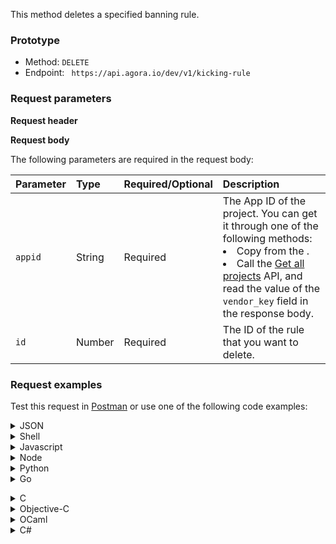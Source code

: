 
This method deletes a specified banning rule.

### Prototype

- Method: `DELETE`
- Endpoint: ` https://api.agora.io/dev/v1/kicking-rule`

### Request parameters

**Request header**

<Authorization/>

**Request body**

The following parameters are required in the request body:

| Parameter | Type   | Required/Optional | Description                                                  |
| :------ | :-----  |:----- | :---------------------- |
| `appid` | String | Required | The App ID of the project. You can get it through one of the following methods:<li>Copy from the <Link to="{{Global.AGORA_CONSOLE_URL}}"><Vg k="CONSOLE" /></Link>.</li><li> Call the [Get all projects](/interactive-live-streaming/reference/agora-console-rest-api#get-all-projects) API, and read the value of the `vendor_key` field in the response body.</li>|
| `id` | Number | Required | The ID of the rule that you want to delete. |

### Request examples
Test this request in [Postman](https://documenter.getpostman.com/view/6319646/SVSLr9AM#af1b1648-86b5-4d15-9fba-fcc1394e30e5) or use one of the following code examples:

<details>
<summary>JSON</summary>
<CodeBlock language="json" showLineNumbers>
  {`{
  "appid": "4855xxxxxxxxxxxxxxxxxxxxxxxxeae2",
  "id": 1953
}`}
</CodeBlock>
</details>

<details>
<summary>Shell</summary>

  - <details>
    <summary>curl</summary>
      <CodeBlock language="shell" showLineNumbers>
        {`curl --request DELETE \\
        --url http://api.sd-rtn.com/dev/v1/kicking-rule \\
        --header 'Accept: application/json' \\
        --header 'Authorization: '`}
      </CodeBlock>
    </details>

  - <details>
    <summary>HTTPie</summary>

    <CodeBlock language="http" showLineNumbers>
      {`http DELETE http://api.sd-rtn.com/dev/v1/kicking-rule \\
      Accept:application/json \\
      Authorization:''`}
    </CodeBlock>
    </details>

  - <details>
    <summary>wget</summary>

    <CodeBlock language="shell" showLineNumbers>
        {`wget --quiet \\
      --method DELETE \\
      --header 'Authorization: '\\
      --header 'Accept: application/json' \\
      --output-document \\
      - http://api.sd-rtn.com/dev/v1/kicking-rule`}
    </CodeBlock>
    </details>
</details>


<details>
<summary>Javascript</summary>

  - <details>
    <summary>Fetch</summary>

    <CodeBlock language="js" showLineNumbers>
      {`const url = 'http://api.sd-rtn.com/dev/v1/kicking-rule';
    const options = {method: 'DELETE', headers: {Authorization: '', Accept: 'application/json'}};

    try {
      const response = await fetch(url, options);
      const data = await response.json();
      console.log(data);
    } catch (error) {
      console.error(error);
    }`}
    </CodeBlock>
    </details>

  - <details>
    <summary>XMLHTTPRequest</summary>

    <CodeBlock language="js" showLineNumbers>
      {`const data = null;

    const xhr = new XMLHttpRequest();
    xhr.withCredentials = true;

    xhr.addEventListener('readystatechange', function () {
      if (this.readyState === this.DONE) {
        console.log(this.responseText);
      }
    });

    xhr.open('DELETE', 'http://api.sd-rtn.com/dev/v1/kicking-rule');
    xhr.setRequestHeader('Authorization', '');
    xhr.setRequestHeader('Accept', 'application/json');

    xhr.send(data);`}
    </CodeBlock>
    </details>

  - <details>
    <summary>jQuery</summary>

    <CodeBlock language="js" showLineNumbers>
      {`const settings = {
      async: true,
      crossDomain: true,
      url: 'http://api.sd-rtn.com/dev/v1/kicking-rule',
      method: 'DELETE',
      headers: {
        Authorization: '',
        Accept: 'application/json'
      }
    };

    $.ajax(settings).done(function (response) {
      console.log(response);
    });`}
    </CodeBlock>
    </details>

  - <details>
    <summary>Axios</summary>

    <CodeBlock language="js" showLineNumbers>
      {`import axios from 'axios';

    const options = {
      method: 'DELETE',
      url: 'http://api.sd-rtn.com/dev/v1/kicking-rule',
      headers: {Authorization: '', Accept: 'application/json'}
    };

    try {
      const { data } = await axios.request(options);
      console.log(data);
    } catch (error) {
      console.error(error);
    }`}
    </CodeBlock>
    </details>
</details>

<details>
<summary>Node</summary>

  - <details>
    <summary>Native</summary>

    <CodeBlock language="js" showLineNumbers>
      {`const http = require('http');

    const options = {
      method: 'DELETE',
      hostname: 'api.sd-rtn.com',
      port: null,
      path: '/dev/v1/kicking-rule',
      headers: {
        Authorization: '',
        Accept: 'application/json'
      }
    };

    const req = http.request(options, function (res) {
      const chunks = [];

      res.on('data', function (chunk) {
        chunks.push(chunk);
      });

      res.on('end', function () {
        const body = Buffer.concat(chunks);
        console.log(body.toString());
      });
    });

    req.end();`}
    </CodeBlock>
    </details>

  - <details>
    <summary>Request</summary>

    <CodeBlock language="js" showLineNumbers>
      {`const request = require('request');

    const options = {
      method: 'DELETE',
      url: 'http://api.sd-rtn.com/dev/v1/kicking-rule',
      headers: {Authorization: '', Accept: 'application/json'}
    };

    request(options, function (error, response, body) {
      if (error) throw new Error(error);

      console.log(body);
    });`}
    </CodeBlock>
    </details>

  - <details>
    <summary>Unirest</summary>

    <CodeBlock language="js" showLineNumbers>
      {`const unirest = require('unirest');

    const req = unirest('DELETE', 'http://api.sd-rtn.com/dev/v1/kicking-rule');

    req.headers({
      Authorization: '',
      Accept: 'application/json'
    });

    req.end(function (res) {
      if (res.error) throw new Error(res.error);

      console.log(res.body);
    });`}
    </CodeBlock>
    </details>

  - <details>
    <summary>Fetch</summary>
    <CodeBlock language="js" showLineNumbers>
      {`const fetch = require('node-fetch');

    const url = 'http://api.sd-rtn.com/dev/v1/kicking-rule';
    const options = {method: 'DELETE', headers: {Authorization: '', Accept: 'application/json'}};

    try {
      const response = await fetch(url, options);
      const data = await response.json();
      console.log(data);
    } catch (error) {
      console.error(error);
    }`}
    </CodeBlock>
    </details>

  - <details>
    <summary>Axios</summary>

    <CodeBlock language="js" showLineNumbers>
      {`const axios = require('axios').default;

    const options = {
      method: 'DELETE',
      url: 'http://api.sd-rtn.com/dev/v1/kicking-rule',
      headers: {Authorization: '', Accept: 'application/json'}
    };

    try {
      const { data } = await axios.request(options);
      console.log(data);
    } catch (error) {
      console.error(error);
    }`}
    </CodeBlock>
    </details>
</details>

<details>
<summary>Python</summary>

  - <details>
    <summary>Python 3</summary>

    <CodeBlock language="python" showLineNumbers>
      {`import http.client

    conn = http.client.HTTPConnection("api.sd-rtn.com")

    headers = {
        'Authorization': "",
        'Accept': "application/json"
    }

    conn.request("DELETE", "/dev/v1/kicking-rule", headers=headers)

    res = conn.getresponse()
    data = res.read()

    print(data.decode("utf-8"))`}
    </CodeBlock>
    </details>

  - <details>
    <summary>Requests</summary>

    <CodeBlock language="python" showLineNumbers>
      {`import requests

    url = "http://api.sd-rtn.com/dev/v1/kicking-rule"

    headers = {
        "Authorization": "",
        "Accept": "application/json"
    }

    response = requests.delete(url, headers=headers)

    print(response.json())`}
    </CodeBlock>
    </details>
</details>

<details>
<summary>Go</summary>

    <CodeBlock language="go" showLineNumbers>
      {`package main

  "fmt"
  "net/http"
  "io"
)

func main() {

  url := "http://api.sd-rtn.com/dev/v1/kicking-rule"

  req, _ := http.NewRequest("DELETE", url, nil)

  req.Header.Add("Authorization", "")
  req.Header.Add("Accept", "application/json")

  res, _ := http.DefaultClient.Do(req)

  defer res.Body.Close()
  body, _ := io.ReadAll(res.Body)

  fmt.Println(res)
  fmt.Println(string(body))

}`}
    </CodeBlock>
    </details>

<details>
<summary>C</summary>
<CodeBlock language="c" showLineNumbers>
{`CURL *hnd = curl_easy_init();

curl_easy_setopt(hnd, CURLOPT_CUSTOMREQUEST, "DELETE");
curl_easy_setopt(hnd, CURLOPT_URL, "http://api.sd-rtn.com/dev/v1/kicking-rule");

struct curl_slist *headers = NULL;
headers = curl_slist_append(headers, "Authorization: ");
headers = curl_slist_append(headers, "Accept: application/json");
curl_easy_setopt(hnd, CURLOPT_HTTPHEADER, headers);

CURLcode ret = curl_easy_perform(hnd);`}
</CodeBlock>
</details>

<details>
<summary>Objective-C</summary>
<CodeBlock language="objc" showLineNumbers>
{`#import <Foundation/Foundation.h>

NSDictionary \*headers = @{ @"Authorization": @"",
                           @"Accept": @"application/json" };

NSMutableURLRequest *request = [NSMutableURLRequest requestWithURL:[NSURL URLWithString:@"http://api.sd-rtn.com/dev/v1/kicking-rule"]
                                                       cachePolicy:NSURLRequestUseProtocolCachePolicy
                                                   timeoutInterval:10.0];
[request setHTTPMethod:@"DELETE"];
[request setAllHTTPHeaderFields:headers];

NSURLSession *session = [NSURLSession sharedSession];
NSURLSessionDataTask *dataTask = [session dataTaskWithRequest:request
                                            completionHandler:^(NSData *data, NSURLResponse *response, NSError *error) {
                                                if (error) {
                                                    NSLog(@"%@", error);
                                                } else {
                                                    NSHTTPURLResponse *httpResponse = (NSHTTPURLResponse *) response;
                                                    NSLog(@"%@", httpResponse);
                                                }
                                            }];
[dataTask resume];`}
</CodeBlock>
</details>

<details>
<summary>OCaml</summary>

<CodeBlock language="ocaml" showLineNumbers>
{`open Cohttp_lwt_unix
open Cohttp
open Lwt

let uri = Uri.of_string "http://api.sd-rtn.com/dev/v1/kicking-rule" in
let headers = Header.add_list (Header.init ()) [
  ("Authorization", "");
  ("Accept", "application/json");
] in

Client.call ~headers \`DELETE uri
\>\>= fun (res, body_stream) -\>
  (* Do stuff with the result *)`}
</CodeBlock>
</details>

<details>
<summary>C#</summary>
  - <details>
    <summary>HTTPClient</summary>

    <CodeBlock language="csharp" showLineNumbers>
      {`using System.Net.Http.Headers;
    var client = new HttpClient();
    var request = new HttpRequestMessage
    {
        Method = HttpMethod.Delete,
        RequestUri = new Uri("http://api.sd-rtn.com/dev/v1/kicking-rule"),
        Headers =
        {
            { "Authorization", "" },
            { "Accept", "application/json" },
        },
    };
    using (var response = await client.SendAsync(request))
    {
        response.EnsureSuccessStatusCode();
        var body = await response.Content.ReadAsStringAsync();
        Console.WriteLine(body);
    }`}
    </CodeBlock>
    </details>

  - <details>
    <summary>RestSharp</summary>

    <CodeBlock language="csharp" showLineNumbers>
      {`var client = new RestClient("http://api.sd-rtn.com/dev/v1/kicking-rule");
    var request = new RestRequest(Method.DELETE);
    request\.AddHeader("Authorization", "");
    request.AddHeader("Accept", "application/json");
    IRestResponse response = client.Execute(request);`}
    </CodeBlock>
    </details>
</details>

<details>
<summary>Java</summary>
  - <details>
    <summary>AsyncHttp</summary>

    <CodeBlock language="java" showLineNumbers>
      {`AsyncHttpClient client = new DefaultAsyncHttpClient();
    client.prepare("DELETE", "http://api.sd-rtn.com/dev/v1/kicking-rule")
      .setHeader("Authorization", "")
      .setHeader("Accept", "application/json")
      .execute()
      .toCompletableFuture()
      .thenAccept(System.out::println)
      .join();

    client.close();`}
    </CodeBlock>
    </details>

  - <details>
    <summary>NetHttp</summary>

    <CodeBlock language="java" showLineNumbers>
      {`HttpRequest request = HttpRequest.newBuilder()
        .uri(URI.create("http://api.sd-rtn.com/dev/v1/kicking-rule"))
        .header("Authorization", "")
        .header("Accept", "application/json")
        .method("DELETE", HttpRequest.BodyPublishers.noBody())
        .build();
    HttpResponse<String> response = HttpClient.newHttpClient().send(request, HttpResponse.BodyHandlers.ofString());
    System.out.println(response.body());`}
    </CodeBlock>
    </details>

  - <details>
    <summary>OkHttp</summary>

    <CodeBlock language="java" showLineNumbers>
      {`OkHttpClient client = new OkHttpClient();

    Request request = new Request.Builder()
      .url("http://api.sd-rtn.com/dev/v1/kicking-rule")
      .delete(null)
      .addHeader("Authorization", "")
      .addHeader("Accept", "application/json")
      .build();

    Response response = client.newCall(request).execute();`}
    </CodeBlock>
    </details>

  - <details>
    <summary>Unirest</summary>

    <CodeBlock language="java" showLineNumbers>
      {`HttpResponse<String> response = Unirest.delete("http://api.sd-rtn.com/dev/v1/kicking-rule")
      .header("Authorization", "")
      .header("Accept", "application/json")
      .asString();`}
    </CodeBlock>
    </details>
</details>

<details>
<summary>Http 1.1</summary>

<CodeBlock language="http" showLineNumbers>
{`DELETE /dev/v1/kicking-rule HTTP/1.1
Authorization:
Accept: application/json
Host: api.sd-rtn.com`}
</CodeBlock>
</details>

<details>
<summary>Clojure</summary>

<CodeBlock language="clojure" showLineNumbers>
{`(require '[clj-http.client :as client])

(client/delete "http://api.sd-rtn.com/dev/v1/kicking-rule" {:headers {:Authorization ""}
                                                            :accept :json})`}
</CodeBlock>
</details>

<details>
<summary>Kotlin</summary>

<CodeBlock language="kotlin" showLineNumbers>
{`val client = OkHttpClient()

val request = Request.Builder()
  .url("http://api.sd-rtn.com/dev/v1/kicking-rule")
  .delete(null)
  .addHeader("Authorization", "")
  .addHeader("Accept", "application/json")
  .build()

val response = client.newCall(request).execute()`}
</CodeBlock>
</details>


<details>
<summary>PHP</summary>
  - <details>
    <summary>cURL</summary>

    <CodeBlock language="php" showLineNumbers>
      {`<?php

    $curl = curl_init();

    curl_setopt_array($curl, [
      CURLOPT_URL => "http://api.sd-rtn.com/dev/v1/kicking-rule",
      CURLOPT_RETURNTRANSFER => true,
      CURLOPT_ENCODING => "",
      CURLOPT_MAXREDIRS => 10,
      CURLOPT_TIMEOUT => 30,
      CURLOPT_HTTP_VERSION => CURL_HTTP_VERSION_1_1,
      CURLOPT_CUSTOMREQUEST => "DELETE",
      CURLOPT_HTTPHEADER => [
        "Accept: application/json",
        "Authorization: "
      ],
    ]);

    $response = curl_exec($curl);
    $err = curl_error($curl);

    curl_close($curl);

    if ($err) {
      echo "cURL Error #:" . $err;
    } else {
      echo $response;
    }`}
    </CodeBlock>
    </details>

  - <details>
    <summary>Guzzle</summary>

    <CodeBlock language="php" showLineNumbers>
      {`<?php

    $client = new \GuzzleHttp\Client();

    $response = $client->request('DELETE', 'http://api.sd-rtn.com/dev/v1/kicking-rule', [
      'headers' => [
        'Accept' => 'application/json',
        'Authorization' => '',
      ],
    ]);

    echo $response->getBody();`}
    </CodeBlock>
    </details>
</details>

<details>
<summary>PowerShell</summary>
  - <details>
    <summary>WebRequest</summary>

    <CodeBlock language="shell" showLineNumbers>
      {`$headers=@{}
    $headers.Add("Authorization", "")
    $headers.Add("Accept", "application/json")
    $response = Invoke-WebRequest -Uri 'http://api.sd-rtn.com/dev/v1/kicking-rule' -Method DELETE -Headers $headers`}
    </CodeBlock>
    </details>

 -  <details>
    <summary>RestMethod</summary>

    <CodeBlock language="shell" showLineNumbers>
      {`$headers=@{}
    $headers.Add("Authorization", "")
    $headers.Add("Accept", "application/json")
    $response = Invoke-RestMethod -Uri 'http://api.sd-rtn.com/dev/v1/kicking-rule' -Method DELETE -Headers $headers`}
    </CodeBlock>
    </details>
</details>

<details>
<summary>R</summary>

<CodeBlock language="r" showLineNumbers>
{`library(httr)

url \<- "http://api.sd-rtn.com/dev/v1/kicking-rule"

response <- VERB("DELETE", url, add_headers('Authorization' = ''), content_type("application/octet-stream"), accept("application/json"))

content(response, "text")`}
</CodeBlock>
</details>

<details>
<summary>Ruby</summary>
<CodeBlock language="ruby" showLineNumbers>
{`require 'uri'
require 'net/http'

url = URI("http://api.sd-rtn.com/dev/v1/kicking-rule")

http = Net::HTTP.new(url.host, url.port)

request = Net::HTTP::Delete.new(url)
request["Authorization"] = ''
request["Accept"] = 'application/json'

response = http.request(request)
puts response.read_body`}
</CodeBlock>
</details>

<details>
<summary>Swift</summary>
<CodeBlock language="shell" showLineNumbers>
{`import Foundation

let headers = [
  "Authorization": "",
  "Accept": "application/json"
]

let request = NSMutableURLRequest(url: NSURL(string: "http://api.sd-rtn.com/dev/v1/kicking-rule")! as URL,
                                        cachePolicy: .useProtocolCachePolicy,
                                    timeoutInterval: 10.0)
request.httpMethod = "DELETE"
request.allHTTPHeaderFields = headers

let session = URLSession.shared
let dataTask = session.dataTask(with: request as URLRequest, completionHandler: { (data, response, error) -> Void in
  if (error != nil) {
    print(error as Any)
  } else {
    let httpResponse = response as? HTTPURLResponse
    print(httpResponse)
  }
})

dataTask.resume()`}
</CodeBlock>
</details>

### Response parameters

For details about possible response status codes, see [Response status codes](../../response-status-code).

If the status code is not `200`, the request fails. See the `message` field in the response body for the reason for this failure.

If the status code is `200`, the request succeeds, and the response body includes the following parameters:

| Parameter | Type   | Description                                                  |
| :----------------- | :----- | :----------------------------------------------------------- |
| `status`               | String | The status of this request. `success` means the request succeeds. |
| `id`           | String | The ID of the rule that you want to delete. |

### Response example

The following is a response example for a successful request:

<CodeBlock language="json" showLineNumbers>
{`{
  "status": "success",
  "id": 1953
}`}
</CodeBlock>